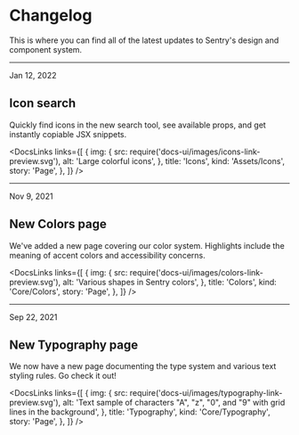 <Meta title="Changelog" />

# Changelog

This is where you can find all of the latest updates to Sentry's design and component system.

---

<p className="small">Jan 12, 2022</p>

## Icon search

Quickly find icons in the new search tool, see available props, and get instantly copiable JSX snippets.

<DocsLinks
  links={[
    {
      img: {
        src: require('docs-ui/images/icons-link-preview.svg'),
        alt: 'Large colorful icons',
      },
      title: 'Icons',
      kind: 'Assets/Icons',
      story: 'Page',
    },
  ]}
/>

---

<p className="small">Nov 9, 2021</p>

## New Colors page

We've added a new page covering our color system. Highlights include the meaning of accent colors and accessibility concerns.

<DocsLinks
  links={[
    {
      img: {
        src: require('docs-ui/images/colors-link-preview.svg'),
        alt: 'Various shapes in Sentry colors',
      },
      title: 'Colors',
      kind: 'Core/Colors',
      story: 'Page',
    },
  ]}
/>

---

<p className="small">Sep 22, 2021</p>

## New Typography page

We now have a new page documenting the type system and various text styling rules. Go check it out!

<DocsLinks
  links={[
    {
      img: {
        src: require('docs-ui/images/typography-link-preview.svg'),
        alt: 'Text sample of characters "A", "z", "0", and "9" with grid lines in the background',
      },
      title: 'Typography',
      kind: 'Core/Typography',
      story: 'Page',
    },
  ]}
/>
